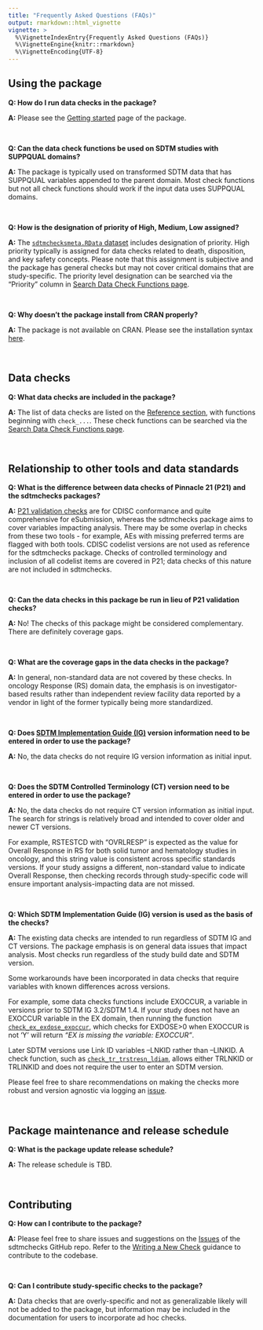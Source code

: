 ```yaml
---
title: "Frequently Asked Questions (FAQs)"
output: rmarkdown::html_vignette
vignette: >
  %\VignetteIndexEntry{Frequently Asked Questions (FAQs)}
  %\VignetteEngine{knitr::rmarkdown}
  %\VignetteEncoding{UTF-8}
---
```


 
## Using the package

**Q: How do I run data checks in the package?**

**A:** Please see the [Getting started](https://pharmaverse.github.io/sdtmchecks/articles/sdtmchecks.html) page of the package.

<br>

**Q: Can the data check functions be used on SDTM studies with SUPPQUAL domains?**

**A:** The package is typically used on transformed SDTM data that has SUPPQUAL variables appended to the parent domain. Most check functions but not all check functions should work if the input data uses SUPPQUAL domains. 

<br>

**Q: How is the designation of priority of High, Medium, Low assigned?**

**A:** The [`sdtmchecksmeta.RData` dataset](https://pharmaverse.github.io/sdtmchecks/reference/sdtmchecksmeta.html) includes designation of priority. High priority typically is assigned for data checks related to death, disposition, and key safety concepts. Please note that this assignment is subjective and the package has general checks but may not cover critical domains that are study-specific. The priority level designation can be searched via the "Priority" column in [Search Data Check Functions page](https://pharmaverse.github.io/sdtmchecks/articles/search_checks.html). 

<br>

**Q: Why doesn't the package install from CRAN properly?**

**A:** The package is not available on CRAN. Please see the installation syntax [here](https://pharmaverse.github.io/sdtmchecks/index.html).

<br>
 
## Data checks

**Q: What data checks are included in the package?**

**A:** The list of data checks are listed on the [Reference section](https://pharmaverse.github.io/sdtmchecks/reference/index.html#data-checks), with functions beginning with `check_...`. These check functions can be searched via the [Search Data Check Functions page](https://pharmaverse.github.io/sdtmchecks/articles/search_checks.html). 

<br>

## Relationship to other tools and data standards

**Q: What is the difference between data checks of Pinnacle 21 (P21) and the sdtmchecks packages?**

**A:** [P21 validation checks](https://www.pinnacle21.com/validation-rules/sdtm) are for CDISC conformance and quite comprehensive for eSubmission, whereas the sdtmchecks package aims to cover variables impacting analysis. There may be some overlap in checks from these two tools - for example, AEs with missing preferred terms are flagged with both tools. CDISC codelist versions are not used as reference for the sdtmchecks package. Checks of controlled terminology and inclusion of all codelist items are covered in P21; data checks of this nature are not included in sdtmchecks. 

<br>

**Q: Can the data checks in this package be run in lieu of P21 validation checks?**

**A:** No! The checks of this package might be considered complementary. There are definitely coverage gaps. 

<br> 

**Q: What are the coverage gaps in the data checks in the package?**

**A:** In general, non-standard data are not covered by these checks. In oncology Response (RS) domain data, the emphasis is on investigator-based results rather than independent review facility data reported by a vendor in light of the former typically being more standardized. 

<br>


**Q: Does [SDTM Implementation Guide (IG)](https://www.cdisc.org/standards/foundational/sdtmig) version information need to be entered in order to use the package?**

**A:** No, the data checks do not require IG version information as initial input. 

<br>

**Q: Does the SDTM Controlled Terminology (CT) version need to be entered in order to use the package?**

**A:** No, the data checks do not require CT version information as initial input. The search for strings is relatively broad and intended to cover older and newer CT versions. 

For example, RSTESTCD with "OVRLRESP" is expected as the value for Overall Response in RS for both solid tumor and hematology studies in oncology, and this string value is consistent across specific standards versions. If your study assigns a different, non-standard value to indicate Overall Response, then checking records through study-specific code will ensure important analysis-impacting data are not missed.

<br>

**Q: Which SDTM Implementation Guide (IG) version is used as the basis of the checks?**

**A:** The existing data checks are intended to run regardless of SDTM IG and CT versions. The package emphasis is on general data issues that impact analysis. Most checks run regardless of the study build date and SDTM version. 

Some workarounds have been incorporated in data checks that require variables with known differences across versions. 

For example, some data checks functions include EXOCCUR, a variable in versions prior to SDTM IG 3.2/SDTM 1.4. If your study does not have an EXOCCUR variable in the EX domain, then running the function [`check_ex_exdose_exoccur`](https://pharmaverse.github.io/sdtmchecks/reference/check_ex_exdose_exoccur.html), which checks for EXDOSE>0 when EXOCCUR is not 'Y' will return *"EX is missing the variable: EXOCCUR"*.

Later SDTM versions use Link ID variables --LNKID rather than --LINKID. A check function, such as [`check_tr_trstresn_ldiam`](https://pharmaverse.github.io/sdtmchecks/reference/check_tr_trstresn_ldiam.html), allows either TRLNKID or TRLINKID and does not require the user to enter an SDTM version.

Please feel free to share recommendations on making the checks more robust and version agnostic via logging an [issue](https://github.com/pharmaverse/sdtmchecks/issues).

<br>

## Package maintenance and release schedule
 

**Q: What is the package update release schedule?**

**A:** The release schedule is TBD.

<br>

## Contributing


**Q: How can I contribute to the package?**

**A:** Please feel free to share issues and suggestions on the [Issues](https://github.com/pharmaverse/sdtmchecks/issues) of the sdtmchecks GitHub repo. Refer to the [Writing a New Check](https://pharmaverse.github.io/sdtmchecks/articles/write_a_check.html) guidance to contribute to the codebase.

<br>

**Q: Can I contribute study-specific checks to the package?**

**A:** Data checks that are overly-specific and not as generalizable likely will not be added to the package, but information may be included in the documentation for users to incorporate ad hoc checks. 

<br>
